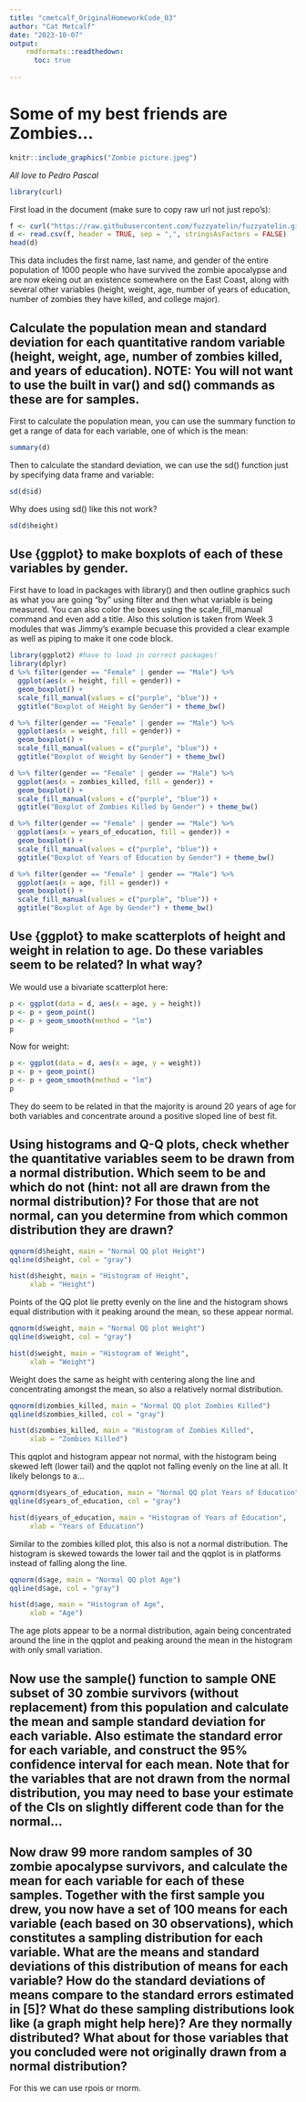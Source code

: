 ```yaml
---
title: "cmetcalf_OriginalHomeworkCode_03"
author: "Cat Metcalf"
date: "2023-10-07"
output: 
    rmdformats::readthedown:
      toc: true
      
---
```


# Some of my best friends are Zombies...

```r
knitr::include_graphics("Zombie picture.jpeg")
```
*All love to Pedro Pascal*

```r
library(curl)
```
First load in the document (make sure to copy raw url not just repo's):
```r
f <- curl("https://raw.githubusercontent.com/fuzzyatelin/fuzzyatelin.github.io/master/AN588_Fall23/zombies.csv")
d <- read.csv(f, header = TRUE, sep = ",", stringsAsFactors = FALSE)
head(d)
```
This data includes the first name, last name, and gender of the entire population of 1000 people who have survived the zombie apocalypse and are now ekeing out an existence somewhere on the East Coast, along with several other variables (height, weight, age, number of years of education, number of zombies they have killed, and college major).

## Calculate the population mean and standard deviation for each quantitative random variable (height, weight, age, number of zombies killed, and years of education). NOTE: You will not want to use the built in var() and sd() commands as these are for samples.

First to calculate the population mean, you can use the summary function to get a range of data for each variable, one of which is the mean:
```r
summary(d)
```

Then to calculate the standard deviation, we can use the sd() function just by specifying data frame and variable:
```r
sd(d$id)
```
Why does using sd() like this not work? 

```r
sd(d$height)
```

## Use {ggplot} to make boxplots of each of these variables by gender.

First have to load in packages with library() and then outline graphics such as what you are going "by" using filter and then what variable is being measured. You can also color the boxes using the scale_fill_manual command and even add a title. Also this solution is taken from Week 3 modules that was Jimmy's example becuase this provided a clear example as well as piping to make it one code block. 
```r
library(ggplot2) #have to load in correct packages!
library(dplyr)
d %>% filter(gender == "Female" | gender == "Male") %>% 
  ggplot(aes(x = height, fill = gender)) +
  geom_boxplot() +
  scale_fill_manual(values = c("purple", "blue")) +
  ggtitle("Boxplot of Height by Gender") + theme_bw()

d %>% filter(gender == "Female" | gender == "Male") %>% 
  ggplot(aes(x = weight, fill = gender)) +
  geom_boxplot() +
  scale_fill_manual(values = c("purple", "blue")) +
  ggtitle("Boxplot of Weight by Gender") + theme_bw()

d %>% filter(gender == "Female" | gender == "Male") %>% 
  ggplot(aes(x = zombies_killed, fill = gender)) +
  geom_boxplot() +
  scale_fill_manual(values = c("purple", "blue")) +
  ggtitle("Boxplot of Zombies Killed by Gender") + theme_bw()

d %>% filter(gender == "Female" | gender == "Male") %>% 
  ggplot(aes(x = years_of_education, fill = gender)) +
  geom_boxplot() +
  scale_fill_manual(values = c("purple", "blue")) +
  ggtitle("Boxplot of Years of Education by Gender") + theme_bw()

d %>% filter(gender == "Female" | gender == "Male") %>% 
  ggplot(aes(x = age, fill = gender)) +
  geom_boxplot() +
  scale_fill_manual(values = c("purple", "blue")) +
  ggtitle("Boxplot of Age by Gender") + theme_bw()
```


## Use {ggplot} to make scatterplots of height and weight in relation to age. Do these variables seem to be related? In what way?

We would use a bivariate scatterplot here:
```r
p <- ggplot(data = d, aes(x = age, y = height))
p <- p + geom_point()
p <- p + geom_smooth(method = "lm")
p
```

Now for weight:
```r
p <- ggplot(data = d, aes(x = age, y = weight))
p <- p + geom_point()
p <- p + geom_smooth(method = "lm")
p
```

They do seem to be related in that the majority is around 20 years of age for both variables and concentrate around a positive sloped line of best fit.

## Using histograms and Q-Q plots, check whether the quantitative variables seem to be drawn from a normal distribution. Which seem to be and which do not (hint: not all are drawn from the normal distribution)? For those that are not normal, can you determine from which common distribution they are drawn?

```r
qqnorm(d$height, main = "Normal QQ plot Height") 
qqline(d$height, col = "gray") 
```
```r
hist(d$height, main = "Histogram of Height",
     xlab = "Height")
```
Points of the QQ plot lie pretty evenly on the line and the histogram shows equal distribution with it peaking around the mean, so these appear normal.

```r
qqnorm(d$weight, main = "Normal QQ plot Weight") 
qqline(d$weight, col = "gray") 

hist(d$weight, main = "Histogram of Weight",
     xlab = "Weight")
```
Weight does the same as height with centering along the line and concentrating amongst the mean, so also a relatively normal distribution.

```r
qqnorm(d$zombies_killed, main = "Normal QQ plot Zombies Killed") 
qqline(d$zombies_killed, col = "gray") 

hist(d$zombies_killed, main = "Histogram of Zombies Killed",
     xlab = "Zombies Killed")
```
This qqplot and histogram appear not normal, with the histogram being skewed left (lower tail) and the qqplot not falling evenly on the line at all. It likely belongs to a...

```r
qqnorm(d$years_of_education, main = "Normal QQ plot Years of Education") 
qqline(d$years_of_education, col = "gray") 

hist(d$years_of_education, main = "Histogram of Years of Education",
     xlab = "Years of Education")
```
Similar to the zombies killed plot, this also is not a normal distribution. The histogram is skewed towards the lower tail and the qqplot is in platforms instead of falling along the line. 

```r
qqnorm(d$age, main = "Normal QQ plot Age") 
qqline(d$age, col = "gray") 

hist(d$age, main = "Histogram of Age",
     xlab = "Age")
```
The age plots appear to be a normal distribution, again being concentrated around the line in the qqplot and peaking around the mean in the histogram with only small variation.

## Now use the sample() function to sample ONE subset of 30 zombie survivors (without replacement) from this population and calculate the mean and sample standard deviation for each variable. Also estimate the standard error for each variable, and construct the 95% confidence interval for each mean. Note that for the variables that are not drawn from the normal distribution, you may need to base your estimate of the CIs on slightly different code than for the normal…

## Now draw 99 more random samples of 30 zombie apocalypse survivors, and calculate the mean for each variable for each of these samples. Together with the first sample you drew, you now have a set of 100 means for each variable (each based on 30 observations), which constitutes a sampling distribution for each variable. What are the means and standard deviations of this distribution of means for each variable? How do the standard deviations of means compare to the standard errors estimated in [5]? What do these sampling distributions look like (a graph might help here)? Are they normally distributed? What about for those variables that you concluded were not originally drawn from a normal distribution?

For this we can use rpois or rnorm.